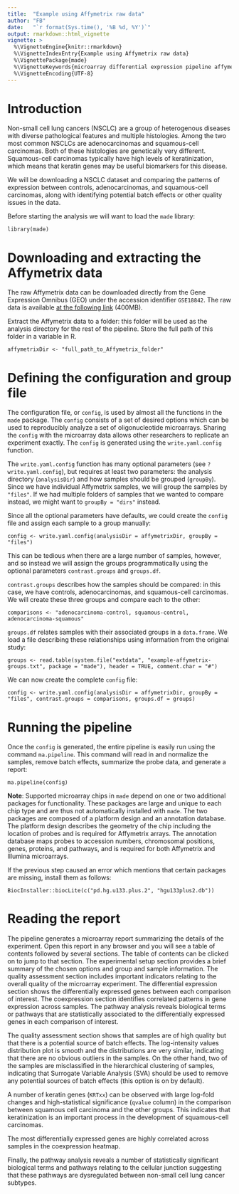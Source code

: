 ```yaml
---
title:  "Example using Affymetrix raw data"
author: "FB"
date:   "`r format(Sys.time(), '%B %d, %Y')`"
output: rmarkdown::html_vignette
vignette: >
  %\VignetteEngine{knitr::rmarkdown}
  %\VignetteIndexEntry{Example using Affymetrix raw data}
  %\VignettePackage{made}
  %\VignetteKeywords{microarray differential expression pipeline affymetrix}
  %\VignetteEncoding{UTF-8}
---
```


# Introduction

Non-small cell lung cancers (NSCLC) are a group of heterogenous diseases with
diverse pathological features and multiple histologies. Among the two most
common NSCLCs are adenocarcinomas and squamous-cell carcinomas. Both of these
histologies are genetically very different. Squamous-cell carcinomas typically
have high levels of keratinization, which means that keratin genes may be useful
biomarkers for this disease.

We will be downloading a NSCLC dataset and comparing the patterns of expression
between controls, adenocarcinomas, and squamous-cell carcinomas, along with
identifying potential batch effects or other quality issues in the data.

Before starting the analysis we will want to load the `made` library:

```
library(made)
```

# Downloading and extracting the Affymetrix data

The raw Affymetrix data can be downloaded directly from the Gene Expression
Omnibus (GEO) under the accession identifier `GSE18842`. The raw data is available [at the following link](https://www.ncbi.nlm.nih.gov/geo/download/?acc=GSE18842&format=file) (400MB).

Extract the Affymetrix data to a folder: this folder will be used as the
analysis directory for the rest of the pipeline. Store the full path of this
folder in a variable in R.

```
affymetrixDir <- "full_path_to_Affymetrix_folder"
```

# Defining the configuration and group file

The configuration file, or `config`, is used by almost all the functions in the
`made` package. The `config` consists of a set of desired options which can be
used to reproducibly analyze a set of oligonucleotide microarrays. Sharing the
`config` with the microarray data allows other researchers to replicate an
experiment exactly. The `config` is generated using the `write.yaml.config`
function.

The `write.yaml.config` function has many optional parameters
(see `?write.yaml.config`), but requires at least two parameters: the analysis
directory (`analysisDir`) and how samples should be grouped (`groupBy`). Since
we have individual Affymetrix samples, we will group the samples by `"files"`.
If we had multiple folders of samples that we wanted to compare instead, we
might want to `groupBy = "dirs"` instead.

Since all the optional parameters have defaults, we could create the `config`
file and assign each sample to a group manually:

```
config <- write.yaml.config(analysisDir = affymetrixDir, groupBy = "files")
```

This can be tedious when there are a large number of samples, however, and so
instead we will assign the groups programmatically using the optional parameters
`contrast.groups` and `groups.df`.

`contrast.groups` describes how the samples should be compared: in this case,
we have controls, adenocarcinomas, and squamous-cell carcinomas. We will create
these three groups and compare each to the other:

```
comparisons <- "adenocarcinoma-control, squamous-control, adenocarcinoma-squamous"
```

`groups.df` relates samples with their associated groups in a `data.frame`. We
load a file describing these relationships using information from the original
study:

```
groups <- read.table(system.file("extdata", "example-affymetrix-groups.txt", package = "made"), header = TRUE, comment.char = "#")
```

We can now create the complete `config` file:

```
config <- write.yaml.config(analysisDir = affymetrixDir, groupBy = "files", contrast.groups = comparisons, groups.df = groups)
```

# Running the pipeline

Once the `config` is generated, the entire pipeline is easily run using the 
command `ma.pipeline`. This command will read in and normalize the samples,
remove batch effects, summarize the probe data, and generate a report:

```
ma.pipeline(config)
```

**Note**: Supported microarray chips in `made` depend on one or two additional
packages for functionality. These packages are large and unique to each chip
type and are thus not automatically installed with `made`. The two packages are
composed of a platform design and an annotation database. The platform design
describes the geometry of the chip including the location of probes and is
required for Affymetrix arrays. The annotation database maps probes to accession
numbers, chromosomal positions, genes, proteins, and pathways, and is required
for both Affymetrix and Illumina microarrays.

If the previous step caused an error which mentions that certain packages are
missing, install them as follows:

```
BiocInstaller::biocLite(c("pd.hg.u133.plus.2", "hgu133plus2.db"))
```

# Reading the report

The pipeline generates a microarray report summarizing the details of the
experiment. Open this report in any browser and you will see a table of contents
followed by several sections. The table of contents can be clicked on to jump to
that section. The experimental setup section provides a brief summary of the
chosen options and group and sample information. The quality assessment section
includes important indicators relating to the overall quality of the microarray
experiment. The differential expression section shows the differentially
expressed genes between each comparison of interest. The coexpression section
identifies correlated patterns in gene expression across samples. The pathway
analysis reveals biological terms or pathways that are statistically associated
to the differentially expressed genes in each comparison of interest.

The quality assessment section shows that samples are of high quality but that
there is a potential source of batch effects. The log-intensity values
distribution plot is smooth and the distributions are very similar, indicating
that there are no obvious outliers in the samples. On the other hand, two of
the samples are misclassified in the hierarchical clustering of samples,
indicating that Surrogate Variable Analysis (SVA) should be used to remove any
potential sources of batch effects (this option is on by default).

A number of keratin genes (`KRTxx`) can be observed with large log-fold changes
and high-statistical significance (`qvalue` column) in the comparison between
squamous cell carcinoma and the other groups. This indicates that keratinization
is an important process in the development of squamous-cell carcinomas.

The most differentially expressed genes are highly correlated across samples in
the coexpression heatmap.

Finally, the pathway analysis reveals a number of statistically significant
biological terms and pathways relating to the cellular junction suggesting that
these pathways are dysregulated between non-small cell lung cancer subtypes.
